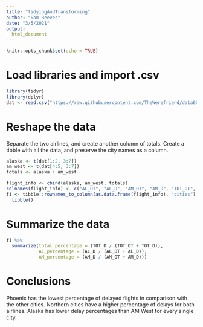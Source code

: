 ```yaml
---
title: "tidyingAndTransforming"
author: "Sam Reeves"
date: "3/5/2021"
output:
  html_document
---
```


```r
knitr::opts_chunk$set(echo = TRUE)
```

# Load libraries and import .csv
```r
library(tidyr)
library(dplyr)
dat <- read.csv("https://raw.githubusercontent.com/TheWerefriend/data607/master/week5/numbersense.csv")
```

# Reshape the data

Separate the two airlines, and create another column of totals.  Create a tibble with all the data, and preserve the city names as a column.
```r
alaska <- t(dat[1:2, 3:7])
am_west <- t(dat[4:5, 3:7])
totals <- alaska + am_west

flight_info <- cbind(alaska, am_west, totals)
colnames(flight_info) <- c("AL_OT", "AL_D", "AM_OT", "AM_D", "TOT_OT", "TOT_D")
fi <- tibble::rownames_to_column(as.data.frame(flight_info), "cities") %>%
  tibble()
```

# Summarize the data

```r
fi %>%
  summarize(total_percentage = (TOT_D / (TOT_OT + TOT_D)),
            AL_percentage = (AL_D / (AL_OT + AL_D)),
            AM_percentage = (AM_D / (AM_OT + AM_D)))
```
# Conclusions

Phoenix has the lowest percentage of delayed flights in comparison with the other cities.  Northern cities have a higher percentage of delays for both airlines.  Alaska has lower delay percentages than AM West for every single city.